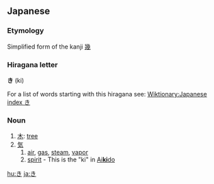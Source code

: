 == Japanese ==
===Etymology===
Simplified form of the kanji [[幾]]

===Hiragana letter===
'''き''' (ki)

For a list of words starting with this hiragana see: [[Wiktionary:Japanese index き]]

===Noun===

# [[木]]: [[tree]]
# [[気]]
## [[air]], [[gas]], [[steam]], [[vapor]]
## [[spirit]] - This is the "ki" in [[Wikipedia:Aikido|Ai<b>ki</b>do]]


[[hu:き]]
[[ja:き]]